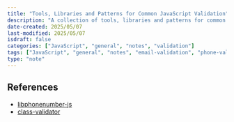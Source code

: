 ```yaml
---
title: "Tools, Libraries and Patterns for Common JavaScript Validation"
description: "A collection of tools, libraries and patterns for common JavaScript validation tasks."
date-created: 2025/05/07
last-modified: 2025/05/07
isdraft: false
categories: ["JavaScript", "general", "notes", "validation"]
tags: ["JavaScript", "general", "notes", "email-validation", "phone-validation", "url-validation", "date-validation", "number-validation"]
type: "note"
---
```


## References 

- [libphonenumber-js](https://gitlab.com/catamphetamine/libphonenumber-js)
- [class-validator](https://github.com/typestack/class-validator)